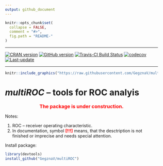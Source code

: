 ```yaml
---
output: github_document
---
```

<!-- README.md is generated from README.Rmd. Please edit that file -->
 
```r
knitr::opts_chunk$set(
  collapse = FALSE,
  comment = "#>",
  fig.path = "README-"
)
```

***

[![CRAN version](https://www.r-pkg.org/badges/version/multiROC)](https://cran.rstudio.com/web/packages/multiROC/index.html)
[![GitHub version](https://img.shields.io/badge/GitHub-v`r packageVersion("multiROC")`-brightgreen.svg)](https://github.com/GegznaV/multiROC)
[![Travis-CI Build Status](https://travis-ci.org/GegznaV/multiROC.png?branch=master)](https://travis-ci.org/GegznaV/multiROC)
[![codecov](https://codecov.io/gh/GegznaV/multiROC/branch/master/graph/badge.svg)](https://codecov.io/gh/GegznaV/multiROC)
[![Last-update](https://img.shields.io/badge/last%20update-`r gsub('-', '--', Sys.Date())`-yellowgreen.svg)](/commits/master)

***

 
```r
knitr::include_graphics("https://raw.githubusercontent.com/GegznaV/multiROC/master/docs/logo.png")
```
<!-- "https://raw.githubusercontent.com/GegznaV/multiROC/master/docs/logo.png" -->

_**multiROC**_ -- tools for ROC analyis
============================================================================= 

<p align="center"><font color="red" size="3" family="sans">
<b>The package is under construction.</b></font>
</p>

<!-- *MultiROC* workflow for spectroscopic data analysis. -->

Notes:

1. ROC -- receiver operating characteristic. 
2. In documentation, symbol <b><font color="red">[!!!]</font></b> means, 
that the desctription is not finished or imprecise and needs special 
attention.



Install package:

```r
library(devtools)
install_github("GegznaV/multiROC")
```


<!-- * * * -->

 <!-- <p align="right"> </p>     -->


 

